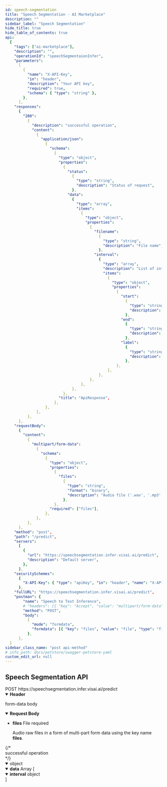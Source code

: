 ```yaml
---
id: speech-segmentation
title: "Speech Segmentation - AI Marketplace"
description: ""
sidebar_label: "Speech Segmentation"
hide_title: true
hide_table_of_contents: true
api:
  {
    "tags": ["ai-marketplace"],
    "description": "",
    "operationId": "speechSegmentaionInfer",
    "parameters":
      [
        {
          "name": "X-API-Key",
          "in": "header",
          "description": "Your API key",
          "required": true,
          "schema": { "type": "string" },
        },
      ],
    "responses":
      {
        "200":
          {
            "description": "successful operation",
            "content":
              {
                "application/json":
                  {
                    "schema":
                      {
                        "type": "object",
                        "properties":
                          {
                            "status":
                              {
                                "type": "string",
                                "description": "Status of request",
                              },
                            "data":
                              {
                                "type": "array",
                                "items":
                                  {
                                    "type": "object",
                                    "properties":
                                      {
                                        "filename":
                                          {
                                            "type": "string",
                                            "description": "File name",
                                          },
                                        "interval":
                                          {
                                            "type": "array",
                                            "description": "List of interval time of speech and non-speech segments",
                                            "items":
                                              {
                                                "type": "object",
                                                "properties":
                                                  {
                                                    "start":
                                                      {
                                                        "type": "string",
                                                        "description": "Start time in HH:mm:ss.sss format",
                                                      },
                                                    "end":
                                                      {
                                                        "type": "string",
                                                        "description": "End time in HH:mm:ss.sss format",
                                                      },
                                                    "label":
                                                      {
                                                        "type": "string",
                                                        "description": "speech | non-speech",
                                                      },
                                                  },
                                              },
                                          },
                                      },
                                  },
                              },
                          },
                        "title": "ApiResponse",
                      },
                  },
              },
          },
      },
    "requestBody":
      {
        "content":
          {
            "multipart/form-data":
              {
                "schema":
                  {
                    "type": "object",
                    "properties":
                      {
                        "files":
                          {
                            "type": "string",
                            "format": "binary",
                            "description": "Audio file ('.wav', '.mp3', '.ogg', and etc.)",
                          },
                      },
                    "required": ["files"],
                  },
              },
          },
      },
    "method": "post",
    "path": "/predict",
    "servers":
      [
        {
          "url": "https://speechsegmentation.infer.visai.ai/predict",
          "description": "Default server",
        },
      ],
    "securitySchemes":
      {
        "X-API-Key": { "type": "apiKey", "in": "header", "name": "X-API-Key" },
      },
    "fullURL": "https://speechsegmentation.infer.visai.ai/predict",
    "postman": {
        "name": "Speech to Text Inference",
        # "headers": [{ "key": "Accept", "value": "multipart/form-data" }],
        "method": "POST",
        "body":
          {
            "mode": "formdata",
            "formdata": [{ "key": "files", "value": "file", "type": "file" }],
          },
      },
  }
sidebar_class_name: "post api-method"
# info_path: docs/petstore/swagger-petstore-yaml
custom_edit_url: null
---
```



## Speech Segmentation API

<div class="custom-url-container">
  <span class="custom-method">POST</span>
  <span class="custom-url">https://speechsegmentation.infer.visai.ai/predict</span>
</div>
<details style={{ marginBottom: "1rem" }} data-collapsed={false} open={true}>
  <summary style={{}}>
    <strong>Header</strong>
  </summary>
  <div>
    <ul>
      <ParamsItem
        className={"paramsItem"}
        param={{
          name: "X-API-Key",
          in: "header",
          description: "Your API key",
          required: true,
          schema: { type: "string" },
        }}
      ></ParamsItem>
    </ul>
  </div>
</details>
<MimeTabs>
  <TabItem label={"multipart/form-data"} value={"multipart/form-data-schema"}>
    <p style={{ marginLeft: "1rem", marginBottom: "0px", fontWeight: 500, fontSize: "12px" }}>form-data body</p>
    <details style={{}} data-collapsed={false} open={true}>
      <summary style={{ textAlign: "left" }}>
        <strong>Request Body</strong><br/>
      </summary>
      <div style={{ textAlign: "left", marginLeft: "1rem" }}></div>
      <ul style={{ marginLeft: "1rem" }}>
        <li>
          <div>
            <div>
              <strong>files</strong>
              <span style={{ opacity: "0.6" }}> File</span>
              <span
                style={{
                  color: "#FA383E",
                  marginLeft: "0.25rem",
                  fontWeight: "700",
                }}
              >
                required
              </span>
            </div>
            <p>Audio raw files in a form of multi-part form data using the key name <b>files</b>.</p>
          </div>
        </li>
      </ul>
    </details>
  </TabItem>
</MimeTabs>
<div>
  <ApiTabs>
    <TabItem label={"200"} value={"200"}>
      {/* <div>successful operation</div> */}
      <div>
        <MimeTabs schemaType={"response"}>
          <TabItem label={"application/json"} value={"application/json"}>
            <SchemaTabs>
              <TabItem label={"Schema"} value={"Schema"}>
                 <details style={{}} data-collapsed={false} open={true}>
                  <summary style={{}}>
                    <span style={{ opacity: "0.6" }}> object</span>
                  </summary>
                  <div style={{ marginLeft: "1rem" }}>
                    <SchemaItem
                      collapsible={false}
                      name={"status"}
                      required={false}
                      schemaName={"string"}
                      qualifierMessage={
                        "`success` | `failed`"
                      }
                      schema={{
                        description: "Status of request",
                        title: "status",
                      }}
                    ></SchemaItem>
                    <SchemaItem
                      collapsible={false}
                      className={"schemaItem"}
                    >
                      <details style={{}} data-collapsed={false} open={true}>
                        <summary style={{}}>
                          <strong>data</strong>
                          <span style={{ opacity: "0.6" }}> Array [</span>
                        </summary>
                        <div style={{ marginLeft: "1rem" }}>
                          <SchemaItem
                            collapsible={false}
                            name={"filename"}
                            required={false}
                            schemaName={"string"}
                            schema={{
                              description: "File name",
                              title: "filename",
                            }}
                          ></SchemaItem>
                           <SchemaItem
                            collapsible={false}
                            className={"schemaItem"}
                          >
                            <details style={{}} data-collapsed={false} open={true}>
                              <summary style={{}}>
                                <strong>interval</strong>
                                <span style={{ opacity: "0.6" }}> object</span>
                              </summary>
                              <div style={{ marginLeft: "1rem" }}>
                                <SchemaItem
                                  collapsible={false}
                                  name={"start"}
                                  required={false}
                                  schemaName={"string"}
                                  schema={{
                                    description: "Start time in `HH:mm:ss.sss` format",
                                    title: "start",
                                  }}
                                ></SchemaItem>
                                <SchemaItem
                                  collapsible={false}
                                  name={"end"}
                                  required={false}
                                  schemaName={"string"}
                                  schema={{
                                    description: "End time in `HH:mm:ss.sss` format",
                                    title: "end",
                                  }}
                                ></SchemaItem>
                                <SchemaItem
                                  collapsible={false}
                                  name={"label"}
                                  required={false}
                                  schemaName={"string"}
                                  schema={{
                                    description: "`non-speech` | `speech`",
                                    title: "label",
                                  }}
                                ></SchemaItem>
                              </div>
                            </details>
                          </SchemaItem>
                        </div>
                        <div
                          style={{
                            fontSize: "var(--ifm-code-font-size)",
                            opacity: "0.6",
                            marginLeft: "-.5rem",
                          }}
                        >
                          ]
                        </div>
                      </details>
                    </SchemaItem>
                  </div>
                </details>
              </TabItem>
              <TabItem
                label={"Example (from schema)"}
                value={"Example (from schema)"}
              >
                <ResponseSamples
                  responseExample={
                    `{
  "status": "success",
  "data": [
    {
      "filename": "Record.wav",
      "interval": [
        {
          "speaker": "SPEAKER_00",
          "transcript": "วิสัย",
          "start_time": "00:00:01.322",
          "end_time": "00:00:02.158"
        },
        {
          "speaker": "SPEAKER_00",
          "transcript": "บริษัทผู้พัฒนาแพลตฟอร์ม",
          "start_time": "00:00:02.721",
          "end_time": "00:00:05.145"
        },
        {
          "speaker": "SPEAKER_00",
          "transcript": "มีเป้าหมายหลักในการเป็นศูนย์กลางการให้บริการ",
          "start_time": "00:00:05.930",
          "end_time": "00:00:09.274"
        },
        {
          "speaker": "SPEAKER_00",
          "transcript": "การทดลองวิจัย",
          "start_time": "00:00:09.803",
          "end_time": "00:00:11.203"
        },
        {
          "speaker": "SPEAKER_00",
          "transcript": "และแลกเปลี่ยนความรู้ด้านปัญญาประดิษฐ์",
          "start_time": "00:00:12.056",
          "end_time": "00:00:14.360"
        }
      ]
    }
  ]
}`
                  }
                  language={"json"}
                ></ResponseSamples>
              </TabItem>
            </SchemaTabs>
          </TabItem>
        </MimeTabs>
      </div>
    </TabItem>

  </ApiTabs>
</div>
